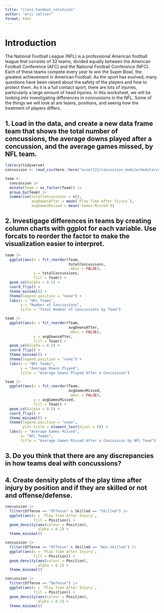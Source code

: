 ```yaml
---
title: "class_handout_solutions"
author: "eric seltzer"
format: html
---
```


# Introduction

The National Football League (NFL) is a professional American football league that consists of 32 teams, divided equally between the American Football Conference (AFC) and the National Football Conference (NFC). Each of these teams compete every year to win the Super Bowl, the greatest achievement in American Football. As the sport has evolved, many questions have been raised about the safety of the players and how to protect them. As it is a full contact sport, there are lots of injuries, particularly a large amount of head injuries. In this worksheet, we will be looking into investigating differences in concussions in the NFL. Some of the things we will look at are teams, positions, and seeing how the treatment of players differs.

## 1. Load in the data, and create a new data frame team that shows the total number of concussions, the average downs played after a concussion, and the average games missed, by NFL team.
```r
library(tidyverse)
concussion <- read_csv(here::here("esselt21/concussion_module/module/concussion.csv"))
```

```r
team <-
  concussion |>
  mutate(Team = as_factor(Team)) |>
  group_by(Team) |>
  summarise(totalConcussions = n(),
            avgDownsAfter = mean(`Play Time After Injury`),
            avgGamesMissed = mean(`Games Missed`))
```

## 2. Investigage differences in teams by creating column charts with ggplot for each variable. Use forcats to reorder the factor to make the visualization easier to interpret.
```r
team |>
  ggplot(aes(x = fct_reorder(Team,
                             totalConcussions,
                             .desc = FALSE),
             y = totalConcussions,
             fill = Team)) +
  geom_col(alpha = 0.5) +
  coord_flip() +
  theme_minimal() +
  theme(legend.position = "none") +
  labs(x = "NFL Teams",
       y = "Number of Concussions",
       title = "Total Number of Concussions by Team")

team |>
  ggplot(aes(x = fct_reorder(Team,
                             avgDownsAfter,
                             .desc = FALSE),
             y = avgDownsAfter,
             fill = Team)) +
  geom_col(alpha = 0.5) +
  coord_flip() +
  theme_minimal() +
  theme(legend.position = "none") +
  labs(x = "NFL Teams",
       y = "Average Downs Played",
       title = "Average Downs Played After a Concussion")

team |>
  ggplot(aes(x = fct_reorder(Team,
                             avgGamesMissed,
                             .desc = FALSE),
             y = avgGamesMissed,
             fill = Team)) +
  geom_col(alpha = 0.5) +
  coord_flip() +
  theme_minimal() +
  theme(legend.position = "none",
        plot.title = element_text(hjust = 0)) +
  labs(y = "Average Games Missed",
       x= "NFL Teams",
       title = "Average Games Missed After a Concussion by NFL Team")
```

## 3. Do you think that there are any discrepancies in how teams deal with concussions?

## 4. Create density plots of the play time after injury by position and if they are skilled or not and offense/defense.
```r
concussion |>
  filter(Offense == "Offense" & Skilled == "Skilled") |>
  ggplot(aes(x = `Play Time After Injury`,
             fill = Position)) +
  geom_density(aes(colour = Position),
               alpha = 0.2) +
  theme_minimal()

concussion |>
  filter(Offense == "Offense" & Skilled == "Non-Skilled") |>
  ggplot(aes(x = `Play Time After Injury`,
             fill = Position)) +
  geom_density(aes(colour = Position),
               alpha = 0.2) +
  theme_minimal()

concussion |>
  filter(Offense == "Defense") |>
  ggplot(aes(x = `Play Time After Injury`,
             fill = Position)) +
  geom_density(aes(colour = Position),
               alpha = 0.2) +
  theme_minimal()
```

